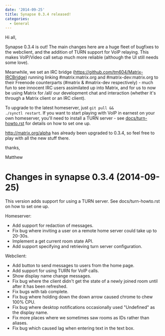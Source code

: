 ```yaml
---
date: '2014-09-25'
title: Synapse 0.3.4 released!
categories:
  - General
---
```


Hi all,

Synapse 0.3.4 is out! The main changes here are a huge fleet of bugfixes to the webclient, and the addition of TURN support for VoIP relaying. This makes VoIP/Video call setup much more reliable (although the UI still needs some love).

Meanwhile, we set an IRC bridge (<a href="https://github.com/tm604/Matrix-IRCBridge">https://github.com/tm604/Matrix-IRCBridge</a>) running linking #matrix:matrix.org and #matrix-dev:matrix.org to their Freenode counterparts (#matrix &amp; #matrix-dev respectively) - much fun to see innocent IRC users assimilated up into Matrix, and for us to now be using Matrix for /all/ our development chat and interaction (whether it's through a Matrix client or an IRC client).

To upgrade to the latest homeserver, just <code>git pull && ./synctl restart</code>.  If you want to start playing with VoIP in earnest on your own homeserver, you'll need to install a TURN server - see <a href="https://github.com/matrix-org/synapse/blob/master/docs/turn-howto.rst">docs/turn-howto.rst</a> for details on how to set one up.

<a href="http://matrix.org/alpha">http://matrix.org/alpha</a> has already been upgraded to 0.3.4, so feel free to play with all the new stuff there.

thanks,

Matthew

Changes in synapse 0.3.4 (2014-09-25)
=====================================

This version adds support for using a TURN server. See docs/turn-howto.rst on
how to set one up.

Homeserver:
* Add support for redaction of messages.
* Fix bug where inviting a user on a remote home server could take up to
20-30s.
* Implement a get current room state API.
* Add support specifying and retrieving turn server configuration.

Webclient:
* Add button to send messages to users from the home page.
* Add support for using TURN for VoIP calls.
* Show display name change messages.
* Fix bug where the client didn't get the state of a newly joined room
until after it has been refreshed.
* Fix bugs with tab complete.
* Fix bug where holding down the down arrow caused chrome to chew 100% CPU.
* Fix bug where desktop notifications occasionally used "Undefined" as the
display name.
* Fix more places where we sometimes saw rooms as IDs rather than aliases.
* Fix bug which caused lag when entering text in the text box.